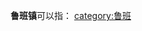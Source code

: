 '''鲁班镇'''可以指：
{{PRC admin/disambig|51/07/22/114/000|52/03/82/103/000}}
{{disambig|cat=三字中国镇名消歧义}}
[[category:鲁班|category:鲁班]]